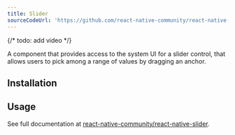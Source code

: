 ```yaml
---
title: Slider
sourceCodeUrl: 'https://github.com/react-native-community/react-native-slider'
---
```



{/* todo: add video */}

A component that provides access to the system UI for a slider control, that allows users to pick among a range of values by dragging an anchor.

<PlatformsSection android emulator ios simulator />

## Installation

<InstallSection packageName="@react-native-community/slider" href="https://github.com/react-native-community/react-native-slider#getting-started" />

## Usage

See full documentation at [react-native-community/react-native-slider](https://github.com/react-native-community/react-native-slider).
